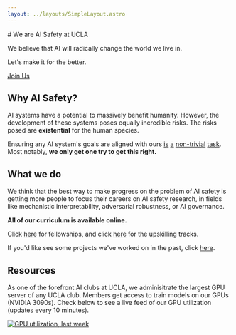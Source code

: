 ```yaml
---
layout: ../layouts/SimpleLayout.astro
---
```



<div className="flex flex-wrap sm:flex-row items-center">
<div className="sm:w-2/3 text-xl">
# We are AI Safety at UCLA

We believe that AI will radically change the world we live in.

Let's make it for the better.

<a href="//discord.gg/37TzSyrwmf" target="_blank" className="rounded-lg mb-4 sm:mb-0 not-prose bg-slate-900 inline-block p-4 text-slate-100 text-base">Join Us</a>
</div>
<div className="w-full sm:w-1/3 sm:pl-10 align-middle h-fit">
<GPT3 client:only/>
</div>
</div>

## Why AI Safety?

AI systems have a potential to massively benefit humanity. However, the development of these systems
poses equally incredible risks. The risks posed are **existential** for the human species.

Ensuring any AI system's goals are aligned with ours
[is](https://openai.com/index/faulty-reward-functions/)
[a](https://www.lesswrong.com/w/inner-alignment)
[non-trivial](https://www.decisionproblem.com/paperclips/)
[task](https://en.wikipedia.org/wiki/Goodhart%27s_law).
Most notably, **we only get one try to get this right.**

## What we do

We think that the best way to make progress on the problem of AI safety is
getting more people to focus their careers on AI safety research, in fields
like mechanistic interpretability, adversarial robustness, or AI governance.

**All of our curriculum is available online.**

Click [here](/fellowships) for fellowships, and click [here](/upskilling-tracks) for the upskilling tracks.

If you'd like see some projects we've worked on in the past, click [here](/upskilling-tracks/projects).

## Resources

As one of the forefront AI clubs at UCLA, we adminisitrate the largest GPU server of any
UCLA club. Members get access to train models on our GPUs (NVIDIA 3090s). Check below to
see a live feed of our GPU utilization (updates every 10 minutes).

<a href="//stats.ais-ucla.org/">
  <img
    alt="GPU utilization, last week"
    src="//stats.ais-ucla.org/gpu1wk.png"
    class="mx-auto"
  />
</a>
